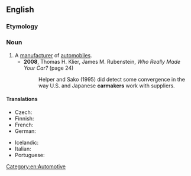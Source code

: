==English==

===Etymology===
{{compound|en|car|maker}}

===Noun===
{{en-noun}}

# A [[manufacturer]] of [[automobile]]s.
#* '''2008''', Thomas H. Klier, James M. Rubenstein, ''Who Really Made Your Car?'' (page 24)
#*: Helper and Sako (1995) did detect some convergence in the way U.S. and Japanese '''carmakers''' work with suppliers.

====Translations====
{{trans-top|company}}
* Czech: {{t+|cs|automobilka|f}}
* Finnish: {{t+|fi|autonvalmistaja}}
* French: {{t|fr|constructeur automobile|m}}
* German: {{t+|de|Autobauer|m}}
{{trans-mid}}
* Icelandic: {{t|is|bílaframleiðandi|m}}
* Italian: {{t|it|casa automobilistica|f}}
* Portuguese: {{t|pt|[[montadora]] ([[de]] [[automóveis]])|f}}
{{trans-bottom}}

[[Category:en:Automotive]]